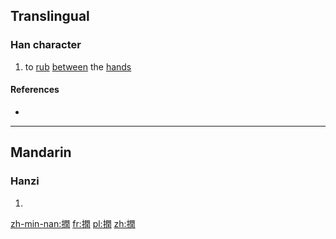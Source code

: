 ==Translingual==

===Han character===
{{Han char|rn=64|rad=手|as=12|sn=15|four=5702<sub>0</sub>|canj=手日弓土 (QANG)|ids=⿰[[扌]][[閏]]}}

# to [[rub]] [[between]] the [[hand]]s

====References====
* {{Han ref|kx=0453.270|dkj=12683|dj=0803.100|hdz=31963.080|uh=648B|ud=25739|bh=E5B5|bd=58805}}

----

==Mandarin==

===Hanzi===
{{cmn-hanzi|pin=[[ruán]] ([[ruan2]])|wg=juan<sup>2</sup>}}

# {{defn|lang=cmn|sort=手12}}

[[zh-min-nan:撋]]
[[fr:撋]]
[[pl:撋]]
[[zh:撋]]